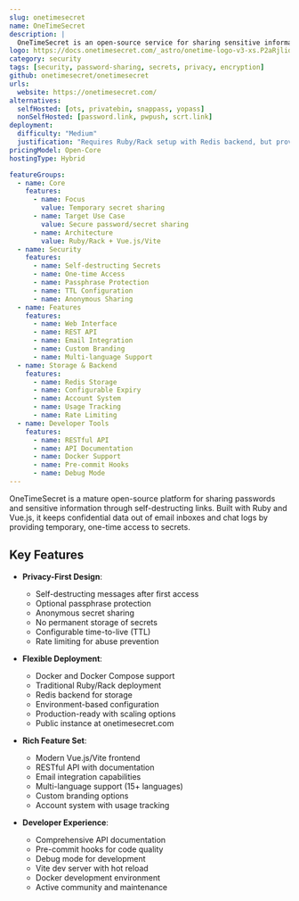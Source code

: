 ```yaml
---
slug: onetimesecret
name: OneTimeSecret
description: |
  OneTimeSecret is an open-source service for sharing sensitive information like passwords and private links that self-destruct after being accessed, ensuring your confidential data stays out of email inboxes and chat logs.
logo: https://docs.onetimesecret.com/_astro/onetime-logo-v3-xs.P2aRjlid.png
category: security
tags: [security, password-sharing, secrets, privacy, encryption]
github: onetimesecret/onetimesecret
urls:
  website: https://onetimesecret.com/
alternatives:
  selfHosted: [ots, privatebin, snappass, yopass]
  nonSelfHosted: [password.link, pwpush, scrt.link]
deployment:
  difficulty: "Medium"
  justification: "Requires Ruby/Rack setup with Redis backend, but provides Docker support and comprehensive documentation."
pricingModel: Open-Core
hostingType: Hybrid

featureGroups:
  - name: Core
    features:
      - name: Focus
        value: Temporary secret sharing
      - name: Target Use Case
        value: Secure password/secret sharing
      - name: Architecture
        value: Ruby/Rack + Vue.js/Vite
  - name: Security
    features:
      - name: Self-destructing Secrets
      - name: One-time Access
      - name: Passphrase Protection
      - name: TTL Configuration
      - name: Anonymous Sharing
  - name: Features
    features:
      - name: Web Interface
      - name: REST API
      - name: Email Integration
      - name: Custom Branding
      - name: Multi-language Support
  - name: Storage & Backend
    features:
      - name: Redis Storage
      - name: Configurable Expiry
      - name: Account System
      - name: Usage Tracking
      - name: Rate Limiting
  - name: Developer Tools
    features:
      - name: RESTful API
      - name: API Documentation
      - name: Docker Support
      - name: Pre-commit Hooks
      - name: Debug Mode
---
```


OneTimeSecret is a mature open-source platform for sharing passwords and sensitive information through self-destructing links. Built with Ruby and Vue.js, it keeps confidential data out of email inboxes and chat logs by providing temporary, one-time access to secrets.

## Key Features

- **Privacy-First Design**:

  - Self-destructing messages after first access
  - Optional passphrase protection
  - Anonymous secret sharing
  - No permanent storage of secrets
  - Configurable time-to-live (TTL)
  - Rate limiting for abuse prevention

- **Flexible Deployment**:

  - Docker and Docker Compose support
  - Traditional Ruby/Rack deployment
  - Redis backend for storage
  - Environment-based configuration
  - Production-ready with scaling options
  - Public instance at onetimesecret.com

- **Rich Feature Set**:

  - Modern Vue.js/Vite frontend
  - RESTful API with documentation
  - Email integration capabilities
  - Multi-language support (15+ languages)
  - Custom branding options
  - Account system with usage tracking

- **Developer Experience**:
  - Comprehensive API documentation
  - Pre-commit hooks for code quality
  - Debug mode for development
  - Vite dev server with hot reload
  - Docker development environment
  - Active community and maintenance
